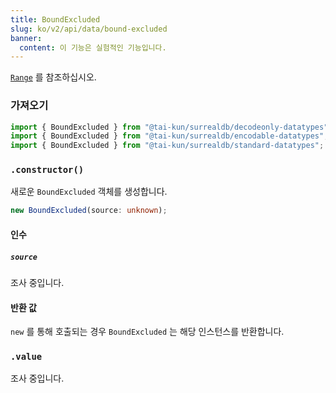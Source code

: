 ```yaml
---
title: BoundExcluded
slug: ko/v2/api/data/bound-excluded
banner:
  content: 이 기능은 실험적인 기능입니다.
---
```



[`Range`](/v2/api/data/range) 를 참조하십시오.

### 가져오기

```ts
import { BoundExcluded } from "@tai-kun/surrealdb/decodeonly-datatypes";
import { BoundExcluded } from "@tai-kun/surrealdb/encodable-datatypes";
import { BoundExcluded } from "@tai-kun/surrealdb/standard-datatypes";
```

### `.constructor()`

새로운 `BoundExcluded` 객체를 생성합니다.

```ts
new BoundExcluded(source: unknown);
```

#### 인수

##### `source`

조사 중입니다.

#### 반환 값

`new` 를 통해 호출되는 경우 `BoundExcluded` 는 해당 인스턴스를 반환합니다.

### `.value` <Badge variant="instance" /><Badge variant="property" /><Badge variant="decodeonly" />

조사 중입니다.
